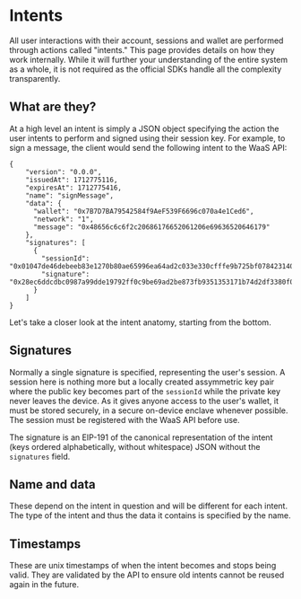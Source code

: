 # Intents

All user interactions with their account, sessions and wallet are performed through actions called "intents." This page provides details on how they work internally. While it will further your understanding of the entire system as a whole, it is not required as the official SDKs handle all the complexity transparently.

## What are they?

At a high level an intent is simply a JSON object specifying the action the user intents to perform and signed using their session key. For example, to sign a message, the client would send the following intent to the WaaS API:

```
{
    "version": "0.0.0",
    "issuedAt": 1712775116,
    "expiresAt": 1712775416,
    "name": "signMessage",
    "data": {
      "wallet": "0x7B7D7BA79542584f9AeF539F6696c070a4e1Ced6",
      "network": "1",
      "message": "0x48656c6c6f2c20686176652061206e69636520646179"
    },
    "signatures": [
      {
        "sessionId": "0x01047de46debeeb83e1270b80ae65996ea64ad2c033e330cfffe9b725bf078423140124dce0cfe0cab9a61b385ca74fe77cd5e8a7147bfd87052f334cfbadc45c79a",
        "signature": "0x28ec6ddcdbc0987a99dde19792ff0c9be69ad2be873fb9351353171b74d2df3380f0ffcae2b8cb37a0659e374859420500b4399a2aab0209ee7919aaea575ac7"
      }
    ]
}
```

Let's take a closer look at the intent anatomy, starting from the bottom.

## Signatures

Normally a single signature is specified, representing the user's session. A session here is nothing more but a locally created assymmetric key pair where the public key becomes part of the `sessionId` while the private key never leaves the device. As it gives anyone access to the user's wallet, it must be stored securely, in a secure on-device enclave whenever possible. The session must be registered with the WaaS API before use.

The signature is an EIP-191 of the canonical representation of the intent (keys ordered alphabetically, without whitespace) JSON without the `signatures` field.

## Name and data

These depend on the intent in question and will be different for each intent. The type of the intent and thus the data it contains is specified by the name.

## Timestamps

These are unix timestamps of when the intent becomes and stops being valid. They are validated by the API to ensure old intents cannot be reused again in the future.
